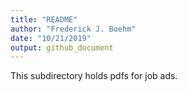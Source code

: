 ```yaml
---
title: "README"
author: "Frederick J. Boehm"
date: "10/21/2019"
output: github_document
---
```


This subdirectory holds pdfs for job ads.
